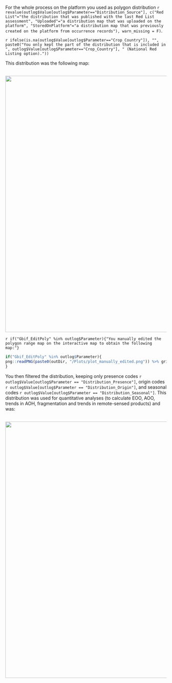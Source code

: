 
For the whole process on the platform you used as polygon distribution `r revalue(outlog$Value[outlog$Parameter=="Distribution_Source"], c("Red List"="the distribution that was published with the last Red List assessment", "Uploaded"="a distribution map that was uploaded on the platform", "StoredOnPlatform"="a distribution map that was previously created on the platform from occurrence records"), warn_missing = F)`.

`r ifelse(is.na(outlog$Value[outlog$Parameter=="Crop_Country"]), "", paste0("You only kept the part of the distribution that is included in ", outlog$Value[outlog$Parameter=="Crop_Country"], " (National Red Listing option)."))` 

This distribution was the following map:

<br>
<center>
![](`r paste0(outDir, '/Plots/plot_dist.png')`){width=800px}
</center>

`r if("Gbif_EditPoly" %in% outlog$Parameter){"You manually edited the polygon range map on the interactive map to obtain the following map:"}`

```r
if("Gbif_EditPoly" %in% outlog$Parameter){
png::readPNG(paste0(outDir, "/Plots/plot_manually_edited.png")) %>% grid::rasterGrob() %>% gridExtra::grid.arrange()
}
```

You then filtered the distribution, keeping only presence codes `r outlog$Value[outlog$Parameter == "Distribution_Presence"]`, origin codes `r outlog$Value[outlog$Parameter == "Distribution_Origin"]`, and seasonal codes `r outlog$Value[outlog$Parameter == "Distribution_Seasonal"]`. This distribution was used for quantitative analyses (to calculate EOO, AOO, trends in AOH, fragmentation and trends in remote-sensed products) and was:

<br>
<center>
![](`r paste0(outDir, '/Plots/plot_selected.png')`){width=800px}
</center>

